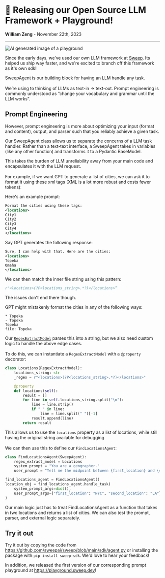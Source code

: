 # 🎉 Releasing our Open Source LLM Framework + Playground! 
**William Zeng** - November 22th, 2023

---
<img src="/covers/llm-sdk.png" alt="AI generated image of a playground" />

Since the early days, we've used our own LLM framework at [Sweep](https://sweep.dev). Its helped us ship way faster, and we're excited to branch off this framework as it's own sdk!

SweepAgent is our building block for having an LLM handle any task. <br></br>
We’re using to thinking of LLMs as text-in -> text-out. Prompt engineering is commonly understood as “change your vocabulary and grammar until the LLM works”.

## Prompt Engineering

However, prompt engineering is more about optimizing your input (format and content), output, and parser such that you reliably achieve a given task.

Our SweepAgent class allows us to separate the concerns of a LLM task handler. Rather than a text-text interface, a SweepAgent takes in variables (like any other function) and transforms it to a Pydantic BaseModel.

This takes the burden of LLM unreliability away from your main code and encapsulates it with the LLM request. <br></br>
For example, if we want GPT to generate a list of cities, we can ask it to format it using these xml tags (XML is a lot more robust and costs fewer tokens):

Here's an example prompt:

```xml
Format the cities using these tags:
<locations>
City1
City2
City3
City4
</locations>
```

Say GPT generates the following response:

```xml
Sure, I can help with that. Here are the cities:
<locations>
Topeka
Omaha
</locations>
```

We can then match the inner file string using this pattern: 
```python
r"<locations>(?P<locations_string>.*?)</locations>”
```

The issues don't end there though.

GPT might mistakenly format the cities in any of the following ways:

```
* Topeka
- Topeka
Topeka
file: Topeka
```

Our [`RegexExtractModel`](https://github.com/sweepai/sweep/blob/main/sdk/agent.py#L15) parses this into a string, but we also need custom logic to handle the above edge cases.<br></br>
To do this, we can instantiate a `RegexExtractModel` with a `@property` decorator:
```python
class Locations(RegexExtractModel):
    locations_string: str
    _regex = r"<locations>(?P<locations_string>.*?)</locations>"

    @property
    def locations(self):
        result = []
        for line in self.locations_string.split("\n"):
            line = line.strip()
            if " " in line:
                line = line.split(" ")[-1]
            result.append(line)
        return result
```

This allows us to use the `locations` property as a list of locations, while still having the original string available for debugging.<br></br>
We can then use this to define our `FindLocationsAgent`:

```python
class FindLocationsAgent(SweepAgent):
    regex_extract_model = Locations
    system_prompt = "You are a geographer."
    user_prompt = "Tell me the midpoint between {first_location} and {second_location}. Then provide four cities near that midpoint formatted using <locations>\nCity1\nCity2\nCity3\nCity4\n</locations> tags."

find_locations_agent = FindLocationsAgent()
location_obj = find_locations_agent.handle_task(
    system_prompt_args=dict(),
    user_prompt_args={"first_location": "NYC", "second_location": "LA"},
)
```

Our main logic just has to treat FindLocationsAgent as a function that takes in two locations and returns a list of cities. We can also test the prompt, parser, and external logic separately.


## Try it out

Try it out by copying the code from https://github.com/sweepai/sweep/blob/main/sdk/agent.py or installing the package with `pip install sweep-sdk`. We'd love to hear your feedback!

In addition, we released the first version of our corresponding prompt playground at https://playground.sweep.dev!